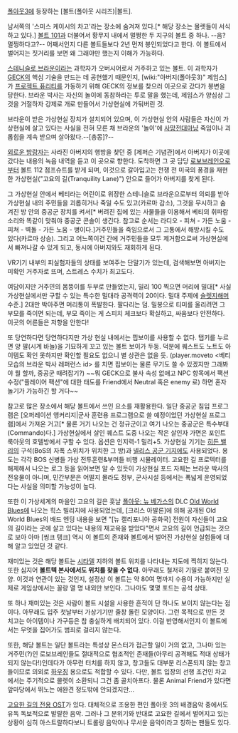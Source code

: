 [[폴아웃3]]에 등장하는 [볼트(폴아웃 시리즈)|볼트].

남서쪽의 '스미스 케이시의 차고'라는 장소에 숨겨져 있다.[* 해당 장소는 몰렛들이 서식하고 있다.] [[볼트 101]]과 더불어서 황무지 내에서 멀쩡한 두 지구의 볼트 중 하나. --음? 멀쩡하다고?-- 어째서인지 다른 볼트들보다 2년 먼저 봉인되었다고 한다. 이 볼트에서 벌어지는 짓거리를 보면 왜 그래야만 했는지 이해가 가능하다.

[[스테니슬로 브라운]]이라는 과학자가 오버시어로서 거주하고 있는 볼트. 이 과학자가 [[GECK]]의 핵심 기술을 만드는 데 공헌했기 때문인지, [wiki:"아버지(폴아웃3)" 제임스]가 [[프로젝트 퓨리티]]를 가동하기 위해 GECK의 정보를 찾으러 이곳으로 갔다가 봉변을 당한다. 브라운 박사는 자신의 놀이에 동참하라는 투로 말을 했는데, 제임스가 양심상 그것을 거절하자 강제로 개로 만들어서 가상현실에 가둬버린 것.

브라운이 받은 가상현실 장치가 설치되어 있으며, 이 가상현실 안의 사람들은 자신이 가상현실에 살고 있다는 사실을 전혀 모른 채 브라운의 '놀이'에 [[사망전대]]마냥 죽임이나 괴롭힘을 계속 받으며 살아왔다.--[총몽]?--

[[외로운 방랑자]]는 사라진 아버지의 행방을 찾던 중 [제퍼슨 기념관]에서 아버지가 이곳에 갔다는 내용의 녹음 내역을 듣고 이 곳으로 향한다. 도착하면 그 곳 담당 [[로보브레인]]으로부터 볼트 112 점프슈트를 받게 되며, 이것으로 갈아입고는 전쟁 전 미국의 풍경을 재현한 가상현실("고요의 길(Tranquility Lane)") 안으로 들어가 아버지를 찾게 된다.

그 가상현실 안에서 베티라는 어린이로 위장한 스테니슬로 브라운으로부터 의뢰를 받아 가상현실 내의 주민들을 괴롭히거나 죽일 수도 있고(카르마 감소), 그것을 무시하고 숨겨진 방 안의 중공군 장치를 켜서[* 버려진 집에 있는 사물들을 이용해서 베티의 휘파람 소리와 똑같이 맞춰야 중공군 콘솔이 생긴다. 참고로 순서는 라디오 - 피쳐 - 가든 노움 - 피쳐 - 벽돌 - 가든 노움 - 병이다.]거주민들을 죽임으로서 그 고통에서 해방시킬 수도 있다(카르마 상승). 그리고 어느쪽이건 간에 거주민들을 모두 제거함으로써 가상현실에서 빠져나갈 수 있게 되고, 동시에 아버지와도 재회하게 된다.

VR기기 내부의 피실험자들의 상태를 보여주는 단말기가 있는데, 검색해보면 아버지는 미확인 거주자로 뜨며, 스트레스 수치가 최고도다.

여담이지만 거주민의 몸뚱이를 두부로 만들었는지, 밀리 100 찍으면 머리에 밀대[* 사실 가상현실에서만 구할 수 있는 특수한 밀대라 공격력이 20이다. 밀대 주제에 [[슬렛지해머]] 수준.] 2대만 박아주면 머리통이 폭발한다. 팔다리는 덤. 밀봉으로 티미를 울리려면 그 부모를 죽이면 되는데, 부모 죽이는 게 스피치 체크보다 확실하고, 싸움보다 안전하다. 이곳의 어른들은 저항을 안한다!

또 당연하다면 당연하다지만 가상 현실 내에서는 핍보이를 사용할 수 없다. 탭키를 누르면 양 팔(시계 바늘)을 기묘하게 꼬고 있는 볼트 보이가 두둥. 덕분에 퀘스트도 노트도 아이템도 확인 못하지만 확인할 필요도 없으니 별 상관은 없을 듯. (player.moveto <베티 모습의 브라운 박사 레퍼런스 id> 를 치면 핍보이는 물론 무기도 쓸 수 있겠지만 그래봐야 뭘 할까, 중공군 때려잡기?) ~~뭐 GECK으로 불사 속성 없애고 NPC 항목에서 팩션 수정("플레이어 팩션"에 대한 태도를 Friend에서 Neutral 혹은 enemy 로) 하면 혼자놀기가 가능하긴 할 거다~~

참고로 많은 장소에서 해당 볼트에서 쓰인 요소를 재활용한다. 일단 중공군 침입 프로그램은 [오퍼레이션 앵커리지|군사 훈련용 프로그램으로 쓸 예정이었던 가상현실 프로그램]에서 가져온 거고[* 물론 거기 나오는 건 정규군이고 여기 나오는 중공군은 특수부대(Commando)다.] 가상현실에서 살인 퀘스트 도중 나오는 작은 살인자 가면은 포인트 룩아웃의 호텔방에서 구할 수 있다. 옵션은 인지력-1 밀리+5. 가상현실 기기는 [[히든 밸리]]의 구석(BoS의 자폭 스위치가 위치한 그 방)과 [[넬리스 공군 기지]]에도 사용되었다. 용도는 각각 BOS 신병들 가상 전투훈련&부머들 비행 시뮬레이터. 고요한 길 프로텍터를 해제해서 나오는 로그 등을 읽어보면 알 수 있듯이 가상현실 포드 자체는 브라운 박사의 전유물이 아니며, 민간부문은 어떨지 몰라도 정부, 군사시설 등에서는 폭넓게 운영되었다는 사실을 의미할 가능성이 높다.

또한 이 가상세계의 마을인 고요의 길은 훗날 [[폴아웃: 뉴 베가스]]의 DLC [[Old World Blues]]에 나오는 힉스 빌리지에 사용되었는데, [크리스 아발론]에 의해 공개된 Old World Blues의 배드 엔딩 내용을 보면 "[뉴 캘리포니아 공화국] 전원이 자신들이 고요의 길이라는 곳에 살고 있다는 내용의 재교육을 받았다"면서 고요의 길이 언급되는 것으로 보아 아마 [씽크 탱크] 역시 이 볼트의 존재와 볼트에서 벌어진 가상현실 실험들에 대해 알고 있었던 것 같다. 

재미있는 것은 해당 볼트는 [[시타델]] 지하의 볼트 위치를 나타내는 지도에 찍히지 않는다. 또한 심지어 '''볼트텍 본사에서도 위치를 찾을 수 없다'''. 아무래도 철저히 기밀로 붙여진 모양. 이것과 연관이 있는 것인지, 설정상 이 볼트는 약 80여 명까지 수용이 가능하지만 실제로 게임상에서는 꼴랑 열 명 내외만 보인다. 그나마도 몇몇 포드는 공석 상태.

또 하나 재미있는 것은 사람이 볼트 시설을 사용한 흔적이 단 하나도 보이지 않는다는 점이다. 아무래도 입주 첫날부터 가상기기만 줄창 돌린 모양이다. 그런 목적으로 만든 것 치고는 아이템이나 가구등은 참 충실하게 배치되어 있다. 이걸 반영해서인지 이 볼트에서는 무엇을 집어가도 범죄로 걸리지 않는다.

또한, 해당 볼트는 일단 볼트라는 특성상 몬스터가 접근할 일이 거의 없고, 그나마 있는 거주민(?)인 로보브레인들도 절대적으로 협조적인 존재들(아무리 공격해도 적대 상태가 되지 않는다!)인데다가 아무런 터치를 하지 않고, 창고들도 대부분 리스폰되지 않는 창고들이므로 의외로 [[하우징]] 용으로도 적합할 수 있다. 다만, 볼트 입장의 선행 조건인 차고에서는 주기적으로 몰렛이 소환되니 그건 좀 골치아프다. 물론 Animal Friend가 있다면 앞마당에서 뛰노는 애완견 정도밖에 안되겠지만...

[http://www.youtube.com/watch?v=sAL76WYw0FE  고요한 길의 전용 OST]가 있다. 대체적으로 조용한 편인 폴아웃 3의 배경음악 중에서도 유독 독보적으로 발랄한 음악. 그러나 그 분위기와 반대로 고요한 길에서 벌어지고 있는 상황이 심히 아스트랄하다보니 트롤링 음악이나 무서운 음악이라고 칭하는 팬들도 있다.
